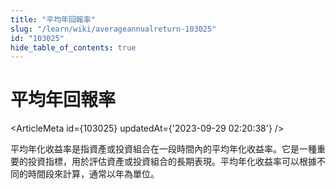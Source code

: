 ```yaml
---
title: "平均年回報率"
slug: "/learn/wiki/averageannualreturn-103025"
id: "103025"
hide_table_of_contents: true
---
```



# 平均年回報率

<ArticleMeta id={103025} updatedAt={'2023-09-29 02:20:38'} />
<div className='border-solid border-b border-t-0 my-4 border-[var(--ifm-color-gray-300)]' />

平均年化收益率是指資產或投資組合在一段時間內的平均年化收益率。它是一種重要的投資指標，用於評估資產或投資組合的長期表現。平均年化收益率可以根據不同的時間段來計算，通常以年為單位。
